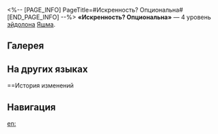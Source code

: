 <%-- [PAGE_INFO]
PageTitle=#Искренность? Опциональна#
[END_PAGE_INFO] --%>
{{Эйдолон Инфобокс
|Название         = Искренность? Опциональна
|Изображение      = Эйдолон Искренность? Опциональна.png
|Персонаж         = Яшма
|Уровень          = 4
|Длительность     = 
|Описание         = Во время использования сверхспособности наносимый Яшмой урон игнорирует 12% защиты противника в течение 3 ходов.
|Свойство1        = 
|Масштабирование1 = 
}}
'''«Искренность? Опциональна»''' — 4 уровень [[эйдолон]]а [[Яшма]].

==Галерея==
{{Галерея|position=left|captionalign=center
|Персонаж Яшма Эйдолон 4.png|Осколок Эйдолона
}}

==На других языках==
{{На других языках
|en   = Sincerity? Put Option Only
|zhs  = 真诚？唯凭认沽
|zht  = 真誠？唯憑認沽
|ja   = {{Rubi|誠実|せいじつ}}？
{{Rubi|契約|けいやく}}に{{Rubi|従|したが}}っただけ
|ko   = 진심? 풋옵션만 가능
|es   = ¿Sinceridad? Solo con opción de venta
|fr   = Acompte décisif
|ru   = Искренность? Опциональна
|th   = Sincerity? Put Option Only
|vi   = Chân Thành? Chỉ Có Quyền Chọn Bán
|de   = Aufrichtigkeit? Nur mit Verkaufsoption
|id   = Sincerity? Put Option Only
|pt   = Sinceridade? Apenas Opcional
}}

==История изменений
{{История изменений|3.5}}

==Навигация==
{{Навык Навбокс|Яшма}}

[[en:]]